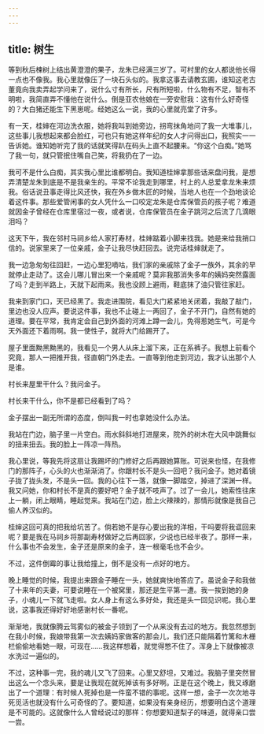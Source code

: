 ```yaml
---
---
---
```

title: 树生
---




等到秋后楝树上结出黄澄澄的果子，龙朱已经满三岁了。可村里的女人都说他长得一点也不像我。我心里就像压了一块石头似的。我拿这事去请教玄圃，谁知这老古董竟向我卖弄起学问来了，说什么寸有所长，尺有所短啦，什么物有不足，智有不明啦，我简直弄不懂他在说什么。倒是亚农他娘在一旁安慰我：这有什么好奇怪的？大白猪还能生下黑崽呢。经她这么一说，我的心里就亮堂了许多。

有一天，桂婶在河边洗衣服，她将我叫到她旁边，拐弯抹角地问了我一大堆事儿，这些事儿我想起来都会脸红，可也只有她这样年纪的女人才问得出口，我照实一一告诉她。谁知她听完了我的话就笑得趴在码头上直不起腰来。“你这个白痴。”她骂了我一句，就只管抿住嘴自己笑，将我扔在了一边。

我可不是什么白痴，其实我心里比谁都明白。我知道桂婶拿那些话来盘问我，是想弄清楚龙朱到底是不是我亲生的。平常不论我走到哪里，村上的人总爱拿龙朱来烦我。俗话说丑事走得比风还快，我在外乡做木匠的时候，当地人也在一个劲地谈论着这件事。那些爱管闲事的女人凭什么一口咬定龙朱是仓库保管员的孩子呢？难道就因金子曾经在仓库里宿过一夜，或者说，仓库保管员在金子跳河之后流了几滴眼泪吗？

这天下午，我在邻村马祠乡给人家打寿材，桂婶踮着小脚来找我。她是来给我捎口信的。说家里来了一位亲戚，金子让我尽快赶回去。说完话桂婶就走了。

我一边急匆匆往回赶，一边心里犯嘀咕，我们家的亲戚除了金子一族外，其余的早就停止走动了。这会儿哪儿冒出来一个亲戚呢？莫非我那消失多年的姨妈突然露面了吗？走到半路上，天就下起雨来。我也没顾上避雨，鞋底抹了油只管往家赶。

我来到家门口，天已经黑了。我走进围院，看见大门紧紧地关闭着，我敲了敲门，里边也没人应声。要说这件事，我也不止碰上一两回了，金子不开门，自然有她的道理。要在平常，我肯定会自己到外面的河滩上蹲一会儿，免得惹她生气，可是今天外面还下着雨啊。我一使性子，就将大门给踢开了。

屋子里面黝黑黝黑的，我看见一个男人从床上溜下来，正在系裤子。我想上前看个究竟，那人一把推开我，径直朝门外走去。一直等到他走到河边，我才认出那个人是谁。

村长来屋里干什么？我问金子。

村长来干什么，你不是都已经看到了吗？

金子摆出一副无所谓的态度，倒叫我一时也拿她没什么办法。

我站在门边，脑子里一片空白。雨水斜斜地打进屋来，院外的树木在大风中跳舞似的扭来扭去。我的脸上一阵凉一阵热。

我心里说，等我先将这扇让我踢坏的门修好之后再跟她算账。可说来也怪，在我修门的那阵子，心头的火也渐渐消了。你跟村长不是头一回吧？我问金子。她对着镜子拢了拢头发，不是头一回。我的心往下一落，就像一脚踏空，掉进了深渊一样。我又问她，你和村长不是真的要好吧？金子就不吱声了。过了一会儿，她索性往床上一躺，闭上眼睛，睡起觉来。我站在门边，脸上火辣辣的，那情形就像是我自己偷人养汉似的。

桂婶这回可真的把我给坑苦了。倘若她不是存心要出我的洋相，干吗要将我诓回来呢？要是我在马祠乡将那副寿材做好之后再回家，少说也已经半夜了。那样一来，什么事也不会发生，金子还是原来的金子，连一根毫毛也不会少。

不过，这件倒霉的事让我给撞上，倒不是没有一点好的地方。

晚上睡觉的时候，我提出来跟金子睡在一头，她就爽快地答应了。虽说金子和我做了十来年的夫妻，可要说睡在一个被窝里，那还是生平第一遭。我一挨到她的身子，小魂儿一下就飞走啦。女人身上有这么多好处，我还是头一回见识呢。我心里说，这事我还得好好地感谢村长一番呢。

渐渐地，我就像腾云驾雾似的被金子领到了一个从来没有去过的地方。我忽然想到在我小时候，我娘带我第一次去姨妈家做客的那会儿，我们还只能隔着竹篱和木栅栏偷偷地看她一眼，可现在……我这样想着，就觉得憋不住了。浑身上下就像被凉水洗过一遍似的。

不过，这种事一完，我的魂儿又飞了回来。心里又舒坦，又难过。我脑子里突然冒出这么一个念头来，要是让我现在就死掉该有多好啊。正是在这个晚上，我又琢磨出了一个道理：有时候人死掉也是一件蛮不错的事呢。这样一想，金子一次次地寻死觅活也就没有什么可奇怪的了。要知道，如果没有亲身经历，想要明白这个道理是不可能的。这就像什么人曾经说过的那样：你想要知道梨子的味道，就得亲口尝一尝。
